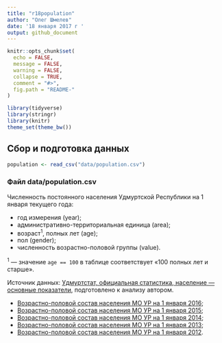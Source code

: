 ```yaml
---
title: "r18population"
author: "Олег Шмелев"
date: '18 января 2017 г '
output: github_document
---
```


<!-- README.md is generated from README.Rmd. Please edit that file -->

```r
knitr::opts_chunk$set(
  echo = FALSE,
  message = FALSE,
  warning = FALSE,
  collapse = TRUE,
  comment = "#>",
  fig.path = "README-"
)

library(tidyverse)
library(stringr)
library(knitr)
theme_set(theme_bw())
```

## Сбор и подготовка данных

```r
population <- read_csv("data/population.csv")
```

### Файл data/population.csv

Численность постоянного населения Удмуртской Республики
на 1 января текущего года:

- год измерения (year);
- административно-территориальная единица (area);
- возраст^1^, полных лет (age);
- пол (gender);
- численность возрастно-половой группы (value).

^1^ — значение `age == 100` в таблице соответствует «100 полных лет и старше».

Источник данных: [Удмуртстат, официальная статистика, население — основные показатели](http://udmstat.gks.ru/wps/wcm/connect/rosstat_ts/udmstat/ru/statistics/population/), подготовлено к анализу автором.

- [Возрастно-половой состав населения МО УР на 1 января 2016](http://udmstat.gks.ru/wps/wcm/connect/rosstat_ts/udmstat/resources/19c45b804f7e1ac09445d68250d62a05/%D0%92%D0%BE%D0%B7%D1%80_%D0%9C%D0%9E_2016.pdf);
- [Возрастно-половой состав населения МО УР на 1 января 2015](http://udmstat.gks.ru/wps/wcm/connect/rosstat_ts/udmstat/resources/ee05e1004b5aa20db9cdb94e4d05559c/%D0%92%D0%BE%D0%B7%D1%80_%D0%9C%D0%9E_2015.pdf);
- [Возрастно-половой состав населения МО УР на 1 января 2014](http://udmstat.gks.ru/wps/wcm/connect/rosstat_ts/udmstat/resources/c586db8047ddeb449b85bfed3bc4492f/%D0%92%D0%BE%D0%B7%D1%80_%D0%9C%D0%9E_2014.pdf);
- [Возрастно-половой состав населения МО УР на 1 января 2013](http://udmstat.gks.ru/wps/wcm/connect/rosstat_ts/udmstat/resources/4fce280043a5975aae59bed06954faf7/%D0%92%D0%BE%D0%B7%D1%80%D0%B0%D1%81%D1%82%D0%BD%D0%BE-%D0%BF%D0%BE%D0%BB%D0%BE%D0%B2%D0%BE%D0%B9+%D1%81%D0%BE%D1%81%D1%82%D0%B0%D0%B2+%D0%BD%D0%B0%D1%81%D0%B5%D0%BB%D0%B5%D0%BD%D0%B8%D1%8F+%D0%9C%D0%9E+%D0%A3%D0%A0+%D0%BD%D0%B0+1+%D1%8F%D0%BD%D0%B2%D0%B0%D1%80%D1%8F+2013.zip);
- [Возрастно-половой состав населения МО УР на 1 января 2012](http://udmstat.gks.ru/wps/wcm/connect/rosstat_ts/udmstat/resources/953576804f382b67b844fa3a99b5ae2d/%D0%92%D0%BE%D0%B7%D1%80%D0%B0%D1%81%D1%82%D0%BD%D0%BE-%D0%BF%D0%BE%D0%BB%D0%BE%D0%B2%D0%BE%D0%B9+%D1%81%D0%BE%D1%81%D1%82%D0%B0%D0%B2+%D0%BD%D0%B0%D1%81%D0%B5%D0%BB%D0%B5%D0%BD%D0%B8%D1%8F+%D0%B3%D0%BE%D1%80%D0%BE%D0%B4%D0%BE%D0%B2+%D0%B8+%D1%80%D0%B0%D0%B9%D0%BE%D0%BD%D0%BE%D0%B2+%D0%A3%D0%A0+%D0%BD%D0%B0+1+%D1%8F%D0%BD%D0%B2%D0%B0%D1%80%D1%8F+2012.zip).
